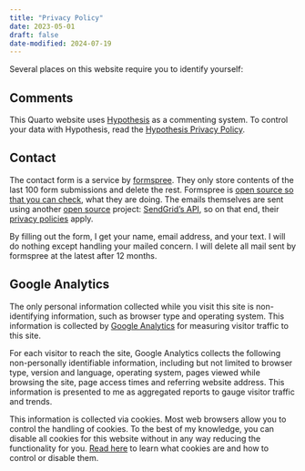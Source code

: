 ```yaml
---
title: "Privacy Policy"
date: 2023-05-01
draft: false
date-modified: 2024-07-19
---
```


Several places on this website require you to identify yourself:

## Comments

This Quarto website uses [Hypothesis](https://web.hypothes.is/) as a
commenting system. To control your data with Hypothesis, read
the [Hypothesis Privacy Policy](https://web.hypothes.is/privacy/).

## Contact

The contact form is a service by [formspree](https://formspree.io/).
They only store contents of the last 100 form submissions and delete the
rest. Formspree is [open source so that you can
check](https://github.com/formspree/formspree), what they are doing. The
emails themselves are sent using another [open
source](https://github.com/sendgrid) project: [SendGrid's
API](https://sendgrid.com/), so on that end, their [privacy
policies](https://sendgrid.com/policies/privacy/) apply.

By filling out the form, I get your name, email address, and your text.
I will do nothing except handling your mailed concern. I will delete all
mail sent by formspree at the latest after 12 months.

## Google Analytics

The only personal information collected while you visit this site is
non-identifying information, such as browser type and operating system.
This information is collected by [Google
Analytics](https://www.google.com/analytics/terms/us.html) for measuring
visitor traffic to this site.

For each visitor to reach the site, Google Analytics collects the
following non-personally identifiable information, including but not
limited to browser type, version and language, operating system, pages
viewed while browsing the site, page access times and referring website
address. This information is presented to me as aggregated reports to
gauge visitor traffic and trends.

This information is collected via cookies. Most web browsers allow you
to control the handling of cookies. To the best of my knowledge, you can
disable all cookies for this website without in any way reducing the
functionality for you. [Read here](https://cookiesandyou.com/) to learn
what cookies are and how to control or disable them.


```{=html}
<!-- Currently not in use
## Social sharing

If you are using the social sharing buttons on my website, then the privacy policy of those websites apply:

+ [Twitter](https://twitter.com/en/privacy)
+ [Facebook](https://www.facebook.com/privacy/explanation)
+ [Instagram](https://help.instagram.com/155833707900388)
+ [Weibo](https://www.whatsonweibo.com/privacy-policy/)

-->
```
